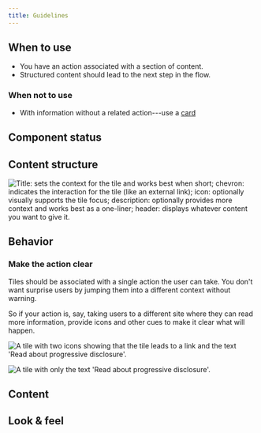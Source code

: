 ```yaml
---
title: Guidelines
---
```



<ReactExample exampleId="Tile-default" />

## When to use

- You have an action associated with a section of content.
- Structured content should lead to the next step in the flow.

### When not to use

- With information without a related action---use a [card](/components/structure/card/)

## Component status

<ComponentStatus component="Tile" />

## Content structure

![Title: sets the context for the tile and works best when short; chevron: indicates the interaction for the tile (like an external link); icon: optionally visually supports the tile focus; description: optionally provides more context and works best as a one-liner; header: displays whatever content you want to give it.](fileId:4QJZqvBvRrLu6t9mwObCkA;nodeId:219%3A1)

## Behavior

### Make the action clear

Tiles should be associated with a single action the user can take.
You don't want surprise users by jumping them into a different context without warning.

So if your action is, say, taking users to a different site where they can read more information,
provide icons and other cues to make it clear what will happen.

<Guideline type="do" title="Show the action">

![A tile with two icons showing that the tile leads to a link and the text 'Read about progressive disclosure'.](fileId:fannvRpkOJK6uxxT33EKaa;nodeId:140%3A1438)

![A tile with only the text 'Read about progressive disclosure'.](fileId:fannvRpkOJK6uxxT33EKaa;nodeId:140%3A1636)

</Guideline>

## Content

<DescriptionsExtraSnippet />

## Look & feel

<VisualHierarchySnippet component="tile" />
